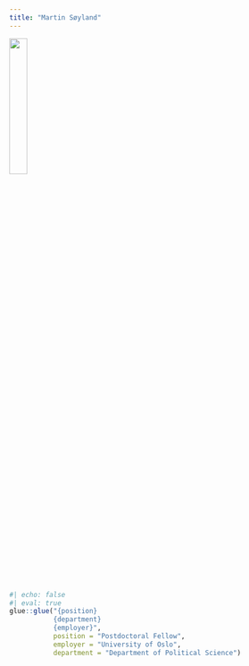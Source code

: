 ```yaml
---
title: "Martin Søyland"
---
```


![](ms.jpg){width=25%}
    
```r
#| echo: false
#| eval: true
glue::glue("{position}
           {department}
           {employer}",
           position = "Postdoctoral Fellow",
           employer = "University of Oslo",
           department = "Department of Political Science")
```

